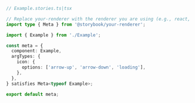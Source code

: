 ```ts
// Example.stories.ts|tsx

// Replace your-renderer with the renderer you are using (e.g., react, vue3, angular, etc.)
import type { Meta } from '@storybook/your-renderer';

import { Example } from './Example';

const meta = {
  component: Example,
  argTypes: {
    icon: {
      options: ['arrow-up', 'arrow-down', 'loading'],
    },
  },
} satisfies Meta<typeof Example>;

export default meta;
```
